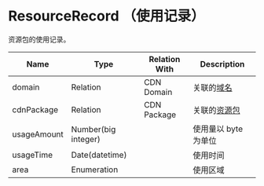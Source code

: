 # ResourceRecord （使用记录）

资源包的使用记录。

| Name        | Type                | Relation With | Description            |
|-------------|---------------------|---------------|------------------------|
| domain      | Relation            | CDN Domain    | 关联的[域名](./域名.mdx)      |
| cdnPackage  | Relation            | CDN Package   | 关联的[资源包](./CDN资源包.mdx) |
| usageAmount | Number(big integer) |               | 使用量以 byte 为单位          |
| usageTime   | Date(datetime)      |               | 使用时间                   |
| area        | Enumeration         |               | 使用区域                   |
